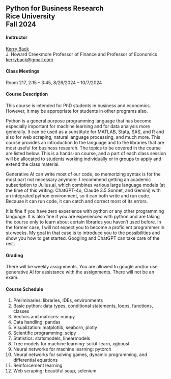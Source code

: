 ## Python for Business Research<br>Rice University<br>Fall 2024

#### Instructor

[Kerry Back](http://kerryback.com)
<br>
J. Howard Creekmore Professor of Finance and Professor of Economics<br>
<a href="mailto:kerryback@gmail.com">kerryback@gmail.com</a>

   
#### Class Meetings

Room 217, 2:15 -- 3:45, 8/26/2024 -- 10/7/2024

#### Course Description   

This course is intended for PhD students in business and economics.  However, it may be appropriate for students in other programs also.

Python is a general purpose programming language that has become especially important for machine learning and for data analysis more generally.  It can be used as a substitute for MATLAB, Stata, SAS, and R and also for web scraping, natural language processing, and much more.  This course provides an introduction to the language and to the 
libraries that are most useful for business research.  The topics to be covered in the course are listed below.  This is a hands-on course, and a part of each class session will be allocated to students working individually or in groups to apply and extend the class material.  

Generative AI can write most of our code, so memorizing syntax is for the most part not necessary anymore.  I recommend getting an academic subscription to Julius.ai, which combines various large language models (at the time of this writing: ChatGPT-4o, Claude 3.5 Sonnet, and Gemini) with an integrated python environment, so it can both write and run code.  Because it can run code, it can catch and correct most of its errors.  

It is fine if you have zero experience with python or any other programming language.  It is also fine if you are experienced with python and are taking the course only to learn about certain libraries you haven't used before.  In the former case, I will not expect you to become a proficient programmer in six weeks.  My goal in that case is to introduce you to the possibilities and show you how to get started.  Googling and ChatGPT can take care of the rest.

#### Grading

There will be weekly assignments.  You are allowed to google and/or use generative AI for assistance with the assignments.  There will not be an exam.

#### Course Schedule

1. Preliminaries: libraries, IDEs, environments
2. Basic python: data types, conditional statements, loops, functions, classes
3. Vectors and matrices: numpy
4. Data handling: pandas
5. Visualization: matplotlib, seaborn, plotly
6. Scientific programming: scipy
7. Statistics: statsmodels, linearmodels
8. Tree models for machine learning: scikit-learn, xgboost
9. Neural networks for machine learning: pytorch
10. Neural networks for solving games, dynamic programming, and differential equations
11. Reinforcement learning
12. Web scraping: beautiful soup, selenium





